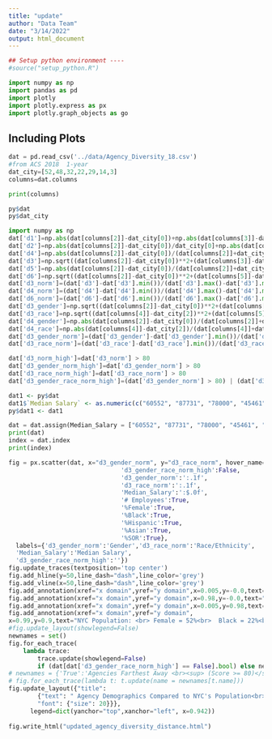 ```yaml
---
title: "update"
author: "Data Team"
date: "3/14/2022"
output: html_document
---
```


```r
## Setup python environment ----
#source("setup_python.R")
```


```python
import numpy as np
import pandas as pd
import plotly
import plotly.express as px
import plotly.graph_objects as go
```

## Including Plots

```python
dat = pd.read_csv('../data/Agency_Diversity_18.csv')
#from ACS 2018  1-year
dat_city=[52,48,32,22,29,14,3]
columns=dat.columns
```


```python
print(columns)
```

```r
py$dat
py$dat_city
```

```python
import numpy as np
dat['d1']=np.abs(dat[columns[2]]-dat_city[0])+np.abs(dat[columns[3]]-dat_city[1])+np.abs(dat[columns[4]]-dat_city[2])+np.abs(dat[columns[5]]-dat_city[3])+np.abs(dat[columns[6]]-dat_city[4])+np.abs(dat[columns[7]]-dat_city[5])+np.abs(dat[columns[8]]-dat_city[6])
dat['d2']=np.abs(dat[columns[2]]-dat_city[0])/dat_city[0]+np.abs(dat[columns[3]]-dat_city[1])/dat_city[1]+np.abs(dat[columns[4]]-dat_city[2])/dat_city[2]+np.abs(dat[columns[5]]-dat_city[3])/dat_city[3]+np.abs(dat[columns[6]]-dat_city[4])/dat_city[4]+np.abs(dat[columns[7]]-dat_city[5])/dat_city[5]+np.abs(dat[columns[8]]-dat_city[6])/dat_city[6]
dat['d4']=np.abs(dat[columns[2]]-dat_city[0])/(dat[columns[2]]+dat_city[0])/2+np.abs(dat[columns[3]]-dat_city[1])/(dat[columns[3]]+dat_city[1])/2+np.abs(dat[columns[4]]-dat_city[2])/(dat[columns[4]]+dat_city[2])/2+np.abs(dat[columns[5]]-dat_city[3])/(dat[columns[5]]+dat_city[3])/2+np.abs(dat[columns[6]]-dat_city[4])/(dat[columns[6]]+dat_city[4])/2+np.abs(dat[columns[7]]-dat_city[5])/(dat[columns[7]]+dat_city[5])/2+np.abs(dat[columns[8]]-dat_city[6])/(dat[columns[8]]+dat_city[6])/2
dat['d3']=np.sqrt((dat[columns[2]]-dat_city[0])**2+(dat[columns[3]]-dat_city[1])**2+(dat[columns[4]]-dat_city[2])**2+(dat[columns[5]]-dat_city[3])**2+(dat[columns[6]]-dat_city[4])**2+(dat[columns[7]]-dat_city[5])**2+(dat[columns[8]]-dat_city[6])**2)
dat['d5']=np.abs(dat[columns[2]]-dat_city[0])/(dat[columns[2]]+dat_city[0])/2+np.abs(dat[columns[5]]-dat_city[3])/(dat[columns[5]]+dat_city[3])/2+np.abs(dat[columns[6]]-dat_city[4])/(dat[columns[6]]+dat_city[4])/2+np.abs(dat[columns[7]]-dat_city[5])/(dat[columns[7]]+dat_city[5])/2+np.abs(dat[columns[8]]-dat_city[6])/(dat[columns[8]]+dat_city[6])/2
dat['d6']=np.sqrt((dat[columns[2]]-dat_city[0])**2+(dat[columns[5]]-dat_city[3])**2+(dat[columns[6]]-dat_city[4])**2+(dat[columns[7]]-dat_city[5])**2+(dat[columns[8]]-dat_city[6])**2)
dat['d3_norm']=(dat['d3']-dat['d3'].min())/(dat['d3'].max()-dat['d3'].min())*100.0
dat['d4_norm']=(dat['d4']-dat['d4'].min())/(dat['d4'].max()-dat['d4'].min())*100.0
dat['d6_norm']=(dat['d6']-dat['d6'].min())/(dat['d6'].max()-dat['d6'].min())*100.0
dat['d3_gender']=np.sqrt((dat[columns[2]]-dat_city[0])**2+(dat[columns[3]]-dat_city[1])**2)
dat['d3_race']=np.sqrt((dat[columns[4]]-dat_city[2])**2+(dat[columns[5]]-dat_city[3])**2+(dat[columns[6]]-dat_city[4])**2+(dat[columns[7]]-dat_city[5])**2+(dat[columns[8]]-dat_city[6])**2)
dat['d4_gender']=np.abs(dat[columns[2]]-dat_city[0])/(dat[columns[2]]+dat_city[0])/2+np.abs(dat[columns[3]]-dat_city[1])/(dat[columns[3]]+dat_city[1])/2
dat['d4_race']=np.abs(dat[columns[4]]-dat_city[2])/(dat[columns[4]]+dat_city[2])/2+np.abs(dat[columns[5]]-dat_city[3])/(dat[columns[5]]+dat_city[3])/2+np.abs(dat[columns[6]]-dat_city[4])/(dat[columns[6]]+dat_city[4])/2+np.abs(dat[columns[7]]-dat_city[5])/(dat[columns[7]]+dat_city[5])/2+np.abs(dat[columns[8]]-dat_city[6])/(dat[columns[8]]+dat_city[6])/2
dat['d3_gender_norm']=(dat['d3_gender']-dat['d3_gender'].min())/(dat['d3_gender'].max()-dat['d3_gender'].min())*100.0
dat['d3_race_norm']=(dat['d3_race']-dat['d3_race'].min())/(dat['d3_race'].max()-dat['d3_race'].min())*100.0 
```

```python
dat['d3_norm_high']=dat['d3_norm'] > 80
dat['d3_gender_norm_high']=dat['d3_gender_norm'] > 80
dat['d3_race_norm_high']=dat['d3_race_norm'] > 80
dat['d3_gender_race_norm_high']=(dat['d3_gender_norm'] > 80) | (dat['d3_race_norm'] > 80)
```


```r
dat1 <- py$dat
dat1$`Median Salary` <- as.numeric(c("60552", "87731", "78000", "45461", "55011", "70543", "79484", "64378", "55590", "46000", "73000", "117420", "70154", "73903", "44319", "112516", "56872", "69901", "59482", "86392", "82264", "91792", "73939", "77000", "64475", "76191", "64139", "61349", "70868", "65850", "62246", "46698", "58987", "61800", "61800", "61824", "70514", "82278", "107022", "59963", "46689", "65073", "57590", "46737", "75000", "68000", "77318", "78877", "69632", "65568", "75691", "75000", "70959", "72000", "61800", "62698", "65000", "60276", "78446", "64460", "69593", "64796", "65625", "78000", "76275", "80829", "85292", "85292", "78090", "61210", "67906", "76000"))
py$dat1 <- dat1
```

```python
dat = dat.assign(Median_Salary = ["60552", "87731", "78000", "45461", "55011", "70543", "79484", "64378", "55590", "46000", "73000", "117420", "70154", "73903", "44319", "112516", "56872", "69901", "59482", "86392", "82264", "91792", "73939", "77000", "64475", "76191", "64139", "61349", "70868", "65850", "62246", "46698", "58987", "61800", "61800", "61824", "70514", "82278", "107022", "59963", "46689", "65073", "57590", "46737", "75000", "68000", "77318", "78877", "69632", "65568", "75691", "75000", "70959", "72000", "61800", "62698", "65000", "60276", "78446", "64460", "69593", "64796", "65625", "78000", "76275", "80829", "85292", "85292", "78090", "61210", "67906", "76000"])
print(dat)
index = dat.index
print(index)
```

```python
fig = px.scatter(dat, x="d3_gender_norm", y="d3_race_norm", hover_name='Agency', color='d3_gender_race_norm_high', size=dat[columns[4]], color_discrete_sequence=["#2F56A6", "#B63F26"], hover_data = {
                               'd3_gender_race_norm_high':False,
                               'd3_gender_norm':':.1f',
                               'd3_race_norm':':.1f',
                               'Median_Salary':':$.0f',
                               '# Employees':True,
                               '%Female':True,
                               '%Black':True,
                               '%Hispanic':True,
                               '%Asian':True,
                               '%SOR':True},
  labels={'d3_gender_norm':'Gender','d3_race_norm':'Race/Ethnicity',
  'Median_Salary':'Median Salary',
  'd3_gender_race_norm_high':''})
fig.update_traces(textposition='top center')
fig.add_hline(y=50,line_dash="dash",line_color='grey')
fig.add_vline(x=50,line_dash="dash",line_color='grey')
fig.add_annotation(xref="x domain",yref="y domain",x=0.005,y=-0.0,text="Closest",showarrow=False)
fig.add_annotation(xref="x domain",yref="y domain",x=0.98,y=-0.0,text="Farthest",showarrow=False)
fig.add_annotation(xref="x domain",yref="y domain",x=0.005,y=0.98,text="Farthest",showarrow=False)
fig.add_annotation(xref="x domain",yref="y domain",
x=0.99,y=0.9,text="NYC Population: <br> Female = 52%<br>  Black = 22%<br>  Hispanic = 29%<br> Asian = 14%<br>  SOR = 3%",showarrow=False)
#fig.update_layout(showlegend=False)
newnames = set()
fig.for_each_trace(
    lambda trace:
        trace.update(showlegend=False)
        if (dat[dat['d3_gender_race_norm_high'] == False].bool) else newnames.add(trace.name))
# newnames = {'True':'Agencies Farthest Away <br><sup> (Score >= 80)</sup>'}
# fig.for_each_trace(lambda t: t.update(name = newnames[t.name]))
fig.update_layout({"title": 
        {"text": " Agency Demographics Compared to NYC's Population<br> <sup>An agency with a lower score (0) is closer to, while a higher score (100) is farther away from NYC's Gender & Racial Breakdown</sup>",
        "font": {"size": 20}}},
      legend=dict(yanchor="top",xanchor="left", x=0.942))
      
fig.write_html("updated_agency_diversity_distance.html")
```
